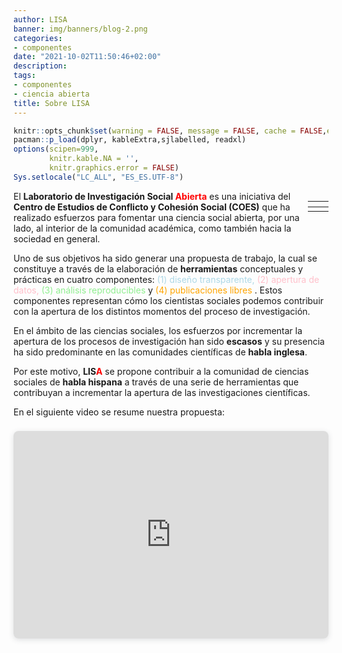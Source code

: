 ```yaml
---
author: LISA
banner: img/banners/blog-2.png
categories:
- componentes
date: "2021-10-02T11:50:46+02:00"
description:
tags:
- componentes
- ciencia abierta
title: Sobre LISA
---
```

<link rel="stylesheet" href="https://cdn.jsdelivr.net/gh/jpswalsh/academicons@1/css/academicons.min.css">


```r
knitr::opts_chunk$set(warning = FALSE, message = FALSE, cache = FALSE,echo = F)
pacman::p_load(dplyr, kableExtra,sjlabelled, readxl)
options(scipen=999,
        knitr.kable.NA = '',
        knitr.graphics.error = FALSE)
Sys.setlocale("LC_ALL", "ES_ES.UTF-8")
```
<style>
.disegno{color: lightblue;}
.datos{color: pink;}
.repro{color: lightgreen;}
.publibres{color: orange;}
.red{color: red;}

</style>

<div style="float: right;">

| <i class="ai ai-preregistered ai-9x" style="color:lightblue; "></i> | <i class="ai ai-open-materials ai-9x" style="color:pink;;"></i>      |
|----------------------------------------------------------------------------------|-----------------------------------------------------------------------------------|
| <i class="ai ai-open-data ai-9x" style="color:lightgreen;"></i>      | <i class="ai ai-open-access-square ai-9x" style="color:orange;"></i> |

</div>


El **Laboratorio de Investigación Social <span class="red">Abierta</span>** es una iniciativa del **Centro de Estudios de Conflicto y Cohesión Social (COES)** que ha realizado esfuerzos para fomentar una ciencia social abierta, por una lado, al interior de la comunidad académica, como también hacia la sociedad en general.


Uno de sus objetivos ha sido generar una propuesta de trabajo, la cual se constituye a través de la elaboración de **herramientas** conceptuales y prácticas en cuatro componentes: <span class="disegno">(1) diseño transparente, </span>  <span class="datos"> (2) apertura de datos,  </span> <span class="repro"> (3) análisis reproducibles </span> y <span class="publibres"> (4) publicaciones libres </span>. Estos componentes representan cómo los cientistas sociales podemos contribuir con la apertura de los distintos momentos del proceso de investigación.

En el ámbito de las ciencias sociales, los esfuerzos por incrementar la apertura de los procesos de investigación han sido **escasos** y su presencia ha sido predominante en las comunidades científicas de **habla inglesa**.  

Por este motivo, **LIS<span class="red">A</span>**  se propone contribuir a la comunidad de ciencias sociales de **habla hispana** a través de una serie de herramientas que contribuyan a incrementar la apertura de las investigaciones científicas.

En el siguiente video se resume nuestra propuesta:

<div style="position: relative; width: 100%; height: 0; padding-top: 56.2500%;
 padding-bottom: 48px; box-shadow: 0 2px 8px 0 rgba(63,69,81,0.16); margin-top: 1.6em; margin-bottom: 0.9em; overflow: hidden;
 border-radius: 8px; will-change: transform;">
  <iframe loading="lazy" style="position: absolute; width: 100%; height: 100%; top: 0; left: 0; border: none; padding: 0;margin: 0;"
    src="https:&#x2F;&#x2F;www.canva.com&#x2F;design&#x2F;DAEvRIXYTBI&#x2F;watch?embed">
  </iframe>
</div>
<a href="https:&#x2F;&#x2F;www.canva.com&#x2F;design&#x2F;DAEvRIXYTBI&#x2F;watch?utm_content=DAEvRIXYTBI&amp;utm_campaign=designshare&amp;utm_medium=embeds&amp;utm_source=link" target="_blank" rel="noopener"></a>
